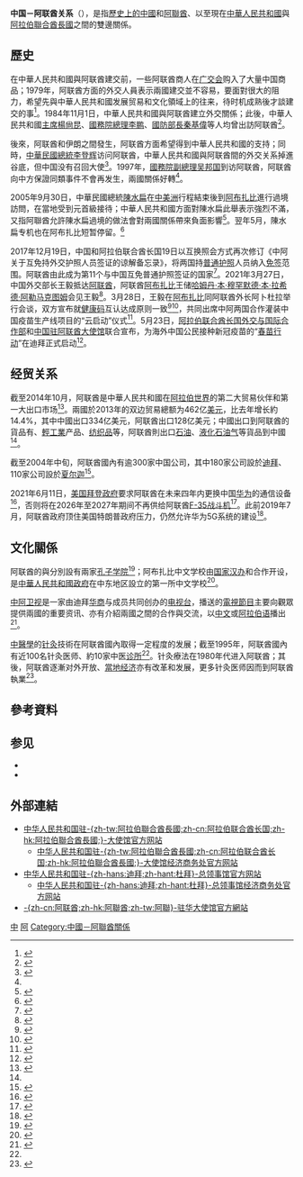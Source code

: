 {{NoteTA|G1=地名}}

{{not|中華民國與阿拉伯聯合大公國關係}}
{{Dablink|關於其他「中」字國家與「阿」字國家的外交關係，詳見'''[[中阿關係|中阿關係 (消歧義)]]'''。}}

{{Infobox Bilateral relations|中国－阿联酋|China|UAE|filetype=svg|envoytitle1=[[中國駐阿聯酋大使列表|大使]]|envoy1=[[张益明|张益明]]|envoytitle2=[[阿拉伯聯合酋長國駐華大使列表|大使]]|envoy2=[[阿里·扎希里|阿里·扎希里]]<ref>{{cite web |title = 驻华大使到任顺序及递交国书日期 |url = https://www.mfa.gov.cn/web/lbfw_673061/fgzl_673083/202201/t20220114_10495616.shtml |publisher = 中华人民共和国外交部 |access-date = 2022-02-15 |archive-date = 2022-02-15 |archive-url = https://web.archive.org/web/20220215180551/https://www.mfa.gov.cn/web/lbfw_673061/fgzl_673083/202201/t20220114_10495616.shtml }}</ref>|mission1=[[中國駐阿聯酋大使館|中國駐阿聯酋大使館]]|mission2=[[阿聯酋駐華大使館|阿聯酋駐華大使館]]}}

'''中国－阿联酋关系'''（{{lang-ar|العلاقات الصينية الإماراتية}}），是指[[中國歷史|歷史上的中國]]和[[阿聯酋歷史|阿聯酋]]、以至現在[[中華人民共和國|中華人民共和國]]與[[阿拉伯聯合酋長國|阿拉伯聯合酋長國]]之間的雙邊關係。

== 歷史 ==
在中華人民共和國與阿联酋建交前，一些阿联酋商人在[[广交会|广交会]]购入了大量中国商品；1979年，阿联酋方面的外交人員表示兩國建交並不容易，要面對很大的阻力，希望先與中華人民共和國发展贸易和文化領域上的往来，待时机成熟後才談建交的事<ref>{{cite book|title=丝路新韵: 新中国和阿拉伯国家50年外交历程|year=2006|publisher=世界知识出版社|isbn=9787501229390}}</ref>{{Rp|1996}}。1984年11月1日，中華人民共和國與阿联酋建立外交關係；此後，中華人民共和國[[中華人民共和國主席|主席]][[楊尙昆|楊尙昆]]、[[中華人民共和國國務院總理|國務院總理]][[李鹏|李鹏]]、[[中华人民共和国国防部部长|國防部長]][[秦基偉|秦基偉]]等人均曾出訪阿联酋<ref>{{cite book|title=新新聞周刊|year=1995|publisher=新新聞周刊雑誌社|volume=417-425}}</ref>{{Rp|18}}。

後來，阿联酋和伊朗之間發生{{link-en|沙地阿拉伯－阿聯酋邊界問題|Saudi Arabia–United Arab Emirates border dispute|領土糾紛}}，阿联酋方面希望得到中華人民共和國的支持；同時，[[中華民國總統|中華民國總統]][[李登辉|李登辉]]访问阿联酋，中華人民共和國與阿联酋間的外交关系掉進谷底，但中国没有召回大使<ref name="Rp74">{{cite journal |author=穆红艳 |title=风烟俱净，温柔人生——专访中国前驻伊朗、阿联酋、荷兰大使华黎明 |url=http://www.cpdcea.com/uploads/201310291039494047.pdf |accessdate=2015-03-07 |archiveurl=https://web.archive.org/web/20150307110458/http://www.cpdcea.com/uploads/201310291039494047.pdf |archivedate=2015-03-07 |deadurl=yes |journal= }}</ref>{{Rp|74}}。1997年，[[中華人民共和國國務院副總理|國務院副總理]][[吴邦国|吴邦国]]到访阿联酋，阿联酋向中方保證同類事件不會再发生，兩國關係好轉<ref name="Rp74"/>{{Rp|74}}。

2005年9月30日，中華民國總統[[陳水扁|陳水扁]]在[[中美洲|中美洲]]行程結束後到[[阿布扎比|阿布扎比]]進行過境訪問，在當地受到元首級接待；中華人民共和國方面對陳水扁此舉表示強烈不滿，又指阿聯酋允許陳水扁過境的做法會對兩國關係帶來負面影響<ref>{{cite news|title=陳水扁過境阿聯酋 中國強烈不滿|url=http://news.bbc.co.uk/chinese/trad/hi/newsid_4290000/newsid_4299500/4299572.stm|accessdate=2015-03-07|newspaper=BBC中文網|date=2005-10-01|archiveurl=https://web.archive.org/web/20150307114251/http://news.bbc.co.uk/chinese/trad/hi/newsid_4290000/newsid_4299500/4299572.stm|archivedate=2015-03-07|deadurl=no}}</ref>。翌年5月，陳水扁专机也在阿布扎比短暂停留。<ref>{{cite news|author=杨孟瑜|title=陈水扁座机在阿联酋短暂停留|url=http://news.bbc.co.uk/chinese/simp/hi/newsid_4970000/newsid_4971300/4971376.stm|accessdate=2015-03-07|newspaper=BBC中文網|date=2006-05-04|archiveurl=https://web.archive.org/web/20150307114251/http://news.bbc.co.uk/chinese/trad/hi/newsid_4290000/newsid_4299500/4299572.stm|archivedate=2015-03-07|deadurl=no}}</ref>

2017年12月19日，中国和阿拉伯联合酋长国19日以互换照会方式再次修订《中阿关于互免持外交护照人员签证的谅解备忘录》，将两国持[[护照|普通护照]]人员纳入[[签证#签证优惠待遇|免签]]范围。阿联酋由此成为第11个与中国互免普通护照签证的国家<ref name="中阿互免签证">{{cite news|title=中国和阿联酋 实现两国公民互免签证|url=http://news.163.com/17/1221/02/D6560EVF00014AEE.html|accessdate=2017-12-23|agency=新华社|publisher=网易|date=2017-12-21|archive-date=2017-12-23|archive-url=https://web.archive.org/web/20171223161044/http://news.163.com/17/1221/02/D6560EVF00014AEE.html|dead-url=no}}</ref>。2021年3月27日，中国外交部长王毅抵达[[阿联酋|阿联酋]]，阿联酋[[阿布扎比|阿布扎比]]王储[[哈姆丹·本·穆罕默德·本·拉希德·阿勒马克图姆|哈姆丹·本·穆罕默德·本·拉希德·阿勒马克图姆]]会见王毅<ref>{{Cite web|title=阿联酋阿布扎比王储穆罕默德会见王毅-中新网|url=http://www.chinanews.com/gn/2021/03-28/9442086.shtml|accessdate=2021-04-01|work=www.chinanews.com|archive-date=2021-04-10|archive-url=https://web.archive.org/web/20210410031936/http://www.chinanews.com/gn/2021/03-28/9442086.shtml}}</ref>。3月28日，王毅在[[阿布扎比|阿布扎比]]同阿联酋外长阿卜杜拉举行会谈，双方宣布就[[健康码|健康码]]互认达成原则一致<ref>{{Cite web|title=王毅同阿联酋外长阿卜杜拉举行会谈 双方宣布就健康码互认达成原则一致-中新网|url=http://www.chinanews.com/gn/2021/03-28/9442295.shtml|accessdate=2021-04-01|work=www.chinanews.com|archive-date=2021-04-10|archive-url=https://web.archive.org/web/20210410034821/http://www.chinanews.com/gn/2021/03-28/9442295.shtml}}</ref><ref>{{Cite web|title=王毅同阿联酋外长阿卜杜拉举行会谈-中新网|url=http://www.chinanews.com/gn/2021/03-28/9442301.shtml|accessdate=2021-04-01|work=www.chinanews.com|archive-date=2021-04-10|archive-url=https://web.archive.org/web/20210410031955/http://www.chinanews.com/gn/2021/03-28/9442301.shtml}}</ref>，共同出席中阿两国合作灌装中国疫苗生产线项目的“云启动”仪式<ref>{{Cite web|title=中国与阿联酋启动两国合作灌装中国疫苗生产线项目-中新网|url=http://www.chinanews.com/gn/2021/03-29/9442584.shtml|accessdate=2021-04-01|work=www.chinanews.com|archive-date=2021-04-10|archive-url=https://web.archive.org/web/20210410041220/http://www.chinanews.com/gn/2021/03-29/9442584.shtml}}</ref>。5月23日，[[阿拉伯联合酋长国外交与国际合作部|阿拉伯联合酋长国外交与国际合作部]]和[[中国驻阿联酋大使馆|中国驻阿联酋大使馆]]联合宣布，为海外中国公民接种新冠疫苗的“[[春苗行动|春苗行动]]”在迪拜正式启动<ref>{{Cite web|title=“春苗行动”在阿联酋正式启动 _中国经济网——国家经济门户|url=http://intl.ce.cn/sjjj/qy/202105/24/t20210524_36582992.shtml|access-date=2021-05-24|work=intl.ce.cn|archive-date=2021-05-24|archive-url=https://web.archive.org/web/20210524083652/http://intl.ce.cn/sjjj/qy/202105/24/t20210524_36582992.shtml}}</ref>。

== 经贸关系 ==
{{Gallery
|title=中国－阿联酋貿易趨勢圖（1995至2012年）
|width=300
|height=300
|align=center
|lines=1
|File:产品中国出口到阿联酋 (1995 - 2012).svg|中國大陸出口到阿联酋的产品<ref>{{cite web|author=Alexander Simoes|title=产品中国出口到阿联酋 (1995 - 2012)|url=http://atlas.media.mit.edu/explore/stacked/hs/export/chn/are/show/1995.2012/|publisher=Observatory of Economic Complexity|accessdate=2015-03-07}}</ref>
|File:产品阿联酋出口到中国 (1995 - 2012).svg|阿联酋出口到中國大陸的产品<ref>{{cite web|author=Alexander Simoes|title=产品阿联酋出口到中国 (1995 - 2012)|url=http://atlas.media.mit.edu/explore/stacked/hs/export/are/chn/show/1995.2012/|publisher=Observatory of Economic Complexity|accessdate=2015-03-07}}</ref>
}}
截至2014年10月，阿联酋是中華人民共和國在[[阿拉伯世界|阿拉伯世界]]的第二大贸易伙伴和第一大出口市场<ref name=Trade>{{cite web|title=中国同阿联酋的关系|url=http://wcm.fmprc.gov.cn/pub/chn/gxh/cgb/zcgmzysx/yz/1206_47/1206x1/t6213.htm|publisher=中华人民共和国外交部|accessdate=2015-03-07|archiveurl=https://web.archive.org/web/20150307134616/http://wcm.fmprc.gov.cn/pub/chn/gxh/cgb/zcgmzysx/yz/1206_47/1206x1/t6213.htm|archivedate=2015-03-07|deadurl=yes}}</ref>。兩國於2013年的双边贸易總额为462亿[[美元|美元]]，比去年增长約14.4%，其中中國出口334亿美元，阿联酋出口128亿美元；中國出口到阿联酋的貨品有{{link-en|机电学|Electromechanics|机电产品}}、[[輕工業|輕工業]]产品、[[纺织品|纺织品]]等，阿联酋則出口[[石油|石油]]、[[液化石油气|液化石油气]]等貨品到中國<ref name=Trade/>。

截至2004年中旬，阿联酋國內有逾300家中国公司，其中180家公司設於[[迪拜|迪拜]]、110家公司設於[[夏尔迦|夏尔迦]]<ref>{{cite web|author=许波|title=阿联酋吸引外商直接投资情况分析|url=http://ae.mofcom.gov.cn/article/ztdy/200408/20040800263335.shtml|accessdate=2015-03-07|archiveurl=https://web.archive.org/web/20150307135741/http://ae.mofcom.gov.cn/article/ztdy/200408/20040800263335.shtml|archivedate=2015-03-07|date=2004-08-13|deadurl=no}}</ref>。

2021年6月11日，[[乔·拜登总统任期|美国拜登政府]]要求阿联酋在未来四年内更换中国[[华为|华为]]的通信设备<ref>{{Cite web|title=U.S. Forcing U.A.E. to Abandon Huawei if it wants F-35 Jets|url=https://www.defenseworld.net/feature/57/U_S__Forcing_U_A_E__to_Abandon_Huawei_if_it_wants_F_35_Jets|access-date=2021-06-16|work=www.defenseworld.net|archive-date=2021-11-19|archive-url=https://web.archive.org/web/20211119175542/https://www.defenseworld.net/feature/57/U_S__Forcing_U_A_E__to_Abandon_Huawei_if_it_wants_F_35_Jets}}</ref>，否则将在2026年至2027年期间不再供给阿联酋[[F-35閃電II戰鬥機|F-35战斗机]]<ref>{{Cite web|title=US Urges UAE To Replace Adversary Huawei, Triggering Doubts On Lockheed Martin's F-35 Jet, Drone Sales: Bloomberg|url=https://finance.yahoo.com/news/us-urges-uae-replace-adversary-194004904.html|access-date=2021-06-16|work=finance.yahoo.com|language=en-US|archive-date=2021-06-13|archive-url=https://web.archive.org/web/20210613080353/http://finance.yahoo.com/news/us-urges-uae-replace-adversary-194004904.html}}</ref>。此前2019年7月，阿联酋政府顶住美国特朗普政府压力，仍然允许华为5G系统的建设<ref>{{Cite news|title=UAE's du says U.S. ban on Huawei not an issue for 5G network|url=https://www.reuters.com/article/us-huawei-security-du-idUSKCN1UJ13I|newspaper=Reuters|date=2019-07-24|accessdate=2021-06-16|language=en|first=Alexander|last=Cornwell|archive-date=2020-11-18|archive-url=https://web.archive.org/web/20201118163651/https://www.reuters.com/article/us-huawei-security-du-idUSKCN1UJ13I}}</ref>。

== 文化關係 ==
阿联酋的{{link-en|迪拜大学|University of Dubai}}與{{link-en|扎耶德大學|Zayed University}}分別設有兩家[[孔子学院|孔子学院]]<ref>{{cite web|title=阿联酋|url=http://www.chinese.cn/college/college/node_12284.htm|publisher=网络孔子学院|accessdate=2015-03-08|archiveurl=https://web.archive.org/web/20150308050127/http://www.chinese.cn/college/college/node_12284.htm|archivedate=2015-03-08|deadurl=yes}}</ref>；阿布扎比中文学校由[[国家汉办|国家汉办]]和{{link-en|阿布扎比教育委員會|Abu Dhabi Education Council}}合作开设，是[[中華人民共和國政府|中華人民共和國政府]]在中东地区設立的第一所中文学校<ref>{{cite conference|author=姚立娜|title=中阿文化相交融 书香满园情意浓|booktitle=世界汉语教学学会通讯|date=2010-07-01|year=2010}}</ref>。

[[中阿卫视|中阿卫视]]是一家由迪拜[[华商|华商]]与{{link-en|阿联酋王室|Majid bin Mohammed bin Rashid Al Maktoum}}成员共同创办的[[电视台|电视台]]，播送的[[電視節目|電視節目]]主要向觀眾提供兩國的重要资讯、亦有介紹兩國之間的合作與交流，以[[中文|中文]]或[[阿拉伯语|阿拉伯语]]播出<ref>{{cite web|title=卫视简介|url=http://china-arab-tv.com/About/CATV/|accessdate=2015-03-07|archiveurl=https://web.archive.org/web/20150307164943/http://china-arab-tv.com/About/CATV/|archivedate=2015-03-07|deadurl=yes}}</ref>。

[[中醫學|中醫學]]的[[针灸|针灸]]技術在阿联酋國內取得一定程度的发展；截至1995年，阿联酋國內有近100名针灸医师、約10家中医[[诊所|诊所]]<ref name=Doctor/>。针灸療法在1980年代进入阿联酋；其後，阿联酋逐漸对外开放、[[阿联酋经济|當地经济]]亦有改革和发展，更多针灸医师因而到阿联酋執業<ref name=Doctor>{{cite journal|author=杨德利|author2=刘家瑛|title=中国针灸在阿联酋|journal=中国中医药信息杂志|year=1995|issue=5|publisher=中国中医研究院}}</ref>。

== 參考資料 ==
{{Reflist|2}}

== 参见 ==
{{Portal box|国际关系|中国|中华人民共和国|阿聯|image4=Flag of the United Arab Emirates.svg}}
* {{link-en|中国－阿拉伯关系|Sino-Arab relations}}
* {{link-en|阿聯酋外交|Foreign relations of the United Arab Emirates}}

== 外部連結 ==
* [http://ae.china-embassy.gov.cn/chn/ 中华人民共和国驻-{zh-tw:阿拉伯聯合酋長國;zh-cn:阿拉伯联合酋长国;zh-hk:阿拉伯聯合酋長國;}-大使馆官方网站]{{zh-hans icon}}{{en icon}}
** [http://ae.mofcom.gov.cn/ 中华人民共和国驻-{zh-tw:阿拉伯聯合酋長國;zh-cn:阿拉伯联合酋长国;zh-hk:阿拉伯聯合酋長國;}-大使馆经济商务处官方网站] {{Wayback|url=http://ae.mofcom.gov.cn/ |date=20150206151001 }}{{zh-hans}}
* [http://dubai.china-consulate.gov.cn/chn/ 中华人民共和国驻-{zh-hans:迪拜;zh-hant:杜拜}-总领事馆官方网站]{{zh-hans icon}}{{en icon}}
** [http://dubai.mofcom.gov.cn/ 中华人民共和国驻-{zh-hans:迪拜;zh-hant:杜拜}-总领事馆经济商务处官方网站] {{Wayback|url=http://dubai.mofcom.gov.cn/ |date=20150205045407 }}{{zh-hans icon}}
* [http://uae-embassy.ae/Embassies/cn/ -{zh-cn:阿联酋;zh-hk:阿聯酋;zh-tw:阿聯}-驻华大使馆官方網站] {{Wayback|url=http://uae-embassy.ae/Embassies/cn/ |date=20150402144849 }}{{zh-hans icon}}{{en icon}}{{ar icon}}

{{中华人民共和国外交}}
{{阿聯酋外交}}
[[Category:阿拉伯联合酋长国双边关系|中]]
[[Category:中國與亞洲國家關係|阿]]
[[Category:中國－阿聯酋關係|Category:中國－阿聯酋關係]]